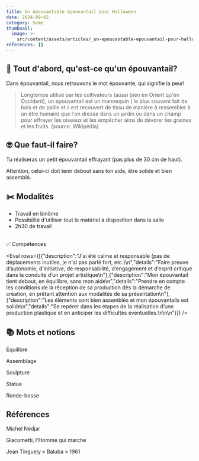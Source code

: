 ```yaml
---
title: Un épouvantable épouvantail pour Halloween
date: 2024-09-02
category: 5eme
thumbnail:
  image: >-
    src/content/assets/articles/_un-epouvantable-epouvantail-pour-halloween/thumbnail/image.gif
references: []
---
```

## 🧐 Tout d'abord, qu'est-ce qu'un épouvantail?

Dans épouvantail, nous retrouvons le mot épouvante, qui signifie la peur!

> Longtemps utilisé par les cultivateurs (aussi bien en Orient qu'en Occident), un épouvantail est un mannequin ( le plus souvent fait de bois et de paille et il est recouvert de tissu de manière à ressembler à un être humain) que l'on dresse dans un jardin ou dans un champ pour effrayer les oiseaux et les empêcher ainsi de dévorer les graines et les fruits. (source: Wikipédia)

## 🤓 Que faut-il faire?

Tu réaliseras un petit épouvantail effrayant (pas plus de 30 cm de haut).

Attention, celui-ci doit tenir debout sans ton aide, être solide et bien assemblé.

## ✂️ Modalités

* Travail en binôme
* Possibilité d'utiliser tout le matériel à disposition dans la salle
* 2h30 de travail

\
✅ Compétences

<Eval rows={[{"description":"J'ai été calme et responsable (pas de déplacements inutiles, je n'ai pas parlé fort, etc.)\n","details":"Faire preuve d’autonomie, d’initiative, de responsabilité, d’engagement et d’esprit critique dans la conduite d’un projet artistique\n"},{"description":"Mon épouvantail tient debout, en équilibre, sans mon aide\n","details":"Prendre en compte les conditions de la réception de sa production dès la démarche de création, en prêtant attention aux modalités de sa présentation\n"},{"description":"Les éléments sont bien assemblés et mon épouvantails est solide\n","details":"Se repérer dans les étapes de la réalisation d’une production plastique et en anticiper les difficultés éventuelles.\n\n\n"}]} />

## 📚 Mots et notions

Équilibre

Assemblage&#x20;

Sculpture

Statue

Ronde-bosse

## Références&#x20;

Michel Nedjar

Giacometti, l'Homme qui marche

Jean Tinguely « Baluba » 1961

